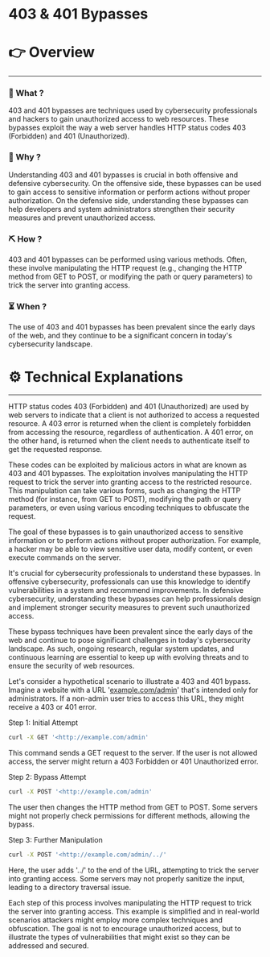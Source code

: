 # 403 & 401 Bypasses


# 👉 Overview

---

### 👀 What ?

403 and 401 bypasses are techniques used by cybersecurity professionals and hackers to gain unauthorized access to web resources. These bypasses exploit the way a web server handles HTTP status codes 403 (Forbidden) and 401 (Unauthorized).


### 🧐 Why ?

Understanding 403 and 401 bypasses is crucial in both offensive and defensive cybersecurity. On the offensive side, these bypasses can be used to gain access to sensitive information or perform actions without proper authorization. On the defensive side, understanding these bypasses can help developers and system administrators strengthen their security measures and prevent unauthorized access.


### ⛏️ How ?

403 and 401 bypasses can be performed using various methods. Often, these involve manipulating the HTTP request (e.g., changing the HTTP method from GET to POST, or modifying the path or query parameters) to trick the server into granting access.


### ⏳ When ?

The use of 403 and 401 bypasses has been prevalent since the early days of the web, and they continue to be a significant concern in today's cybersecurity landscape.


# ⚙️ Technical Explanations

---

HTTP status codes 403 (Forbidden) and 401 (Unauthorized) are used by web servers to indicate that a client is not authorized to access a requested resource. A 403 error is returned when the client is completely forbidden from accessing the resource, regardless of authentication. A 401 error, on the other hand, is returned when the client needs to authenticate itself to get the requested response.

These codes can be exploited by malicious actors in what are known as 403 and 401 bypasses. The exploitation involves manipulating the HTTP request to trick the server into granting access to the restricted resource. This manipulation can take various forms, such as changing the HTTP method (for instance, from GET to POST), modifying the path or query parameters, or even using various encoding techniques to obfuscate the request.

The goal of these bypasses is to gain unauthorized access to sensitive information or to perform actions without proper authorization. For example, a hacker may be able to view sensitive user data, modify content, or even execute commands on the server.

It's crucial for cybersecurity professionals to understand these bypasses. In offensive cybersecurity, professionals can use this knowledge to identify vulnerabilities in a system and recommend improvements. In defensive cybersecurity, understanding these bypasses can help professionals design and implement stronger security measures to prevent such unauthorized access.

These bypass techniques have been prevalent since the early days of the web and continue to pose significant challenges in today's cybersecurity landscape. As such, ongoing research, regular system updates, and continuous learning are essential to keep up with evolving threats and to ensure the security of web resources.

Let's consider a hypothetical scenario to illustrate a 403 and 401 bypass. Imagine a website with a URL '[example.com/admin](http://example.com/admin)' that's intended only for administrators. If a non-admin user tries to access this URL, they might receive a 403 or 401 error.

Step 1: Initial Attempt

```bash
curl -X GET '<http://example.com/admin'

```

This command sends a GET request to the server. If the user is not allowed access, the server might return a 403 Forbidden or 401 Unauthorized error.

Step 2: Bypass Attempt

```bash
curl -X POST '<http://example.com/admin'

```

The user then changes the HTTP method from GET to POST. Some servers might not properly check permissions for different methods, allowing the bypass.

Step 3: Further Manipulation

```bash
curl -X POST '<http://example.com/admin/../'

```

Here, the user adds '../' to the end of the URL, attempting to trick the server into granting access. Some servers may not properly sanitize the input, leading to a directory traversal issue.

Each step of this process involves manipulating the HTTP request to trick the server into granting access. This example is simplified and in real-world scenarios attackers might employ more complex techniques and obfuscation. The goal is not to encourage unauthorized access, but to illustrate the types of vulnerabilities that might exist so they can be addressed and secured.
